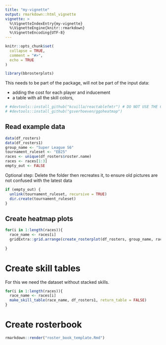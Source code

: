```yaml
---
title: "my-vignette"
output: rmarkdown::html_vignette
vignette: >
  %\VignetteIndexEntry{my-vignette}
  %\VignetteEngine{knitr::rmarkdown}
  %\VignetteEncoding{UTF-8}
---
```


```r
knitr::opts_chunk$set(
  collapse = TRUE,
  comment = "#>",
  echo = TRUE
)
```

```r
library(bbrosterplots)
```

This needs to be part of the package, will not be part of the input data:

* adding the cost for each player and inducement
* a table with all the skill colors, 

```r
# #devtools::install_github("kcuilla/reactablefmtr") # DO NOT USE THE CRAN VERSION IT IS OUTDATED, HOWEVER THIS VERSION ALSO HAS A BUG WITH A PR FIX OPEN
# #devtools::install_github("gsverhoeven/ggoheatmap")
```

## Read example data

```r
data(df_rosters) 
data(df_rosters1)
group_name <- "Super League S6"
tournament_ruleset <- "EB25"
races <- unique(df_rosters$roster.name)
races <- races[1:3]
empty_out <- FALSE
```

Optional step: Delete the folder then recreates it, to ensure old pictures are not confused with the latest data

```r
if (empty_out) {
  unlink(tournament_ruleset, recursive = TRUE)
  dir.create(tournament_ruleset)
}
```

## Create heatmap plots

```r
for(i in 1:length(races)){
  race_name <- races[i]
  gridExtra::grid.arrange(create_rosterplot(df_rosters, group_name, race_name))
  
}
```

# Create skill tables

For this we need the dataset without stacked skills.

```r
for(i in 1:length(races)){
  race_name <- races[i]
  make_skill_table(race_name, df_rosters1, return_table = FALSE)
}
```

# Create rosterbook

```r
rmarkdown::render("roster_book_template.Rmd")
```

